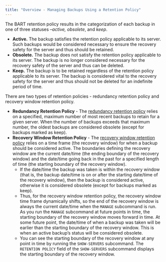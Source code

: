```yaml
---
title: "Overview - Managing Backups Using a Retention Policy"
---
```


<div id="overview_managing_backups_using_a_retention_policy" class="registered_link"></div>


The BART retention policy results in the categorization of each backup in one of three statuses –*active, obsolete*, and *keep*.

  - **Active.** The backup satisfies the retention policy applicable to its server. Such backups would be considered necessary to ensure the recovery safety for the server and thus should be retained.
  - **Obsolete.** The backup does not satisfy the retention policy applicable to its server. The backup is no longer considered necessary for the recovery safety of the server and thus can be deleted.
  - **Keep.** The backup is to be retained regardless of the retention policy applicable to its server. The backup is considered vital to the recovery safety for the server and thus should not be deleted for an indefinite period of time.

There are two types of retention policies - redundancy retention policy and recovery window retention policy.

  - **Redundancy Retention Policy** - The [redundancy retention policy](../../#redundancy_retention_policy) relies on a specified, maximum number of most recent backups to retain for a given server. When the number of backups exceeds that maximum number, the oldest backups are considered obsolete (except for backups marked as keep).
  - **Recovery Window Retention Policy** - The [recovery window retention policy](../../#recovery_window_retention_policy) relies on a time frame (the recovery window) for when a backup should be considered active. The boundaries defining the recovery window are the current date/time (the ending boundary of the recovery window) and the date/time going back in the past for a specified length of time (the starting boundary of the recovery window).
      - If the date/time the backup was taken is within the recovery window (that is, the backup date/time is on or after the starting date/time of the recovery window), then the backup is considered active, otherwise it is considered obsolete (except for backups marked as keep).
      - Thus, for the recovery window retention policy, the recovery window time frame dynamically shifts, so the end of the recovery window is always the current date/time when the `MANAGE` subcommand is run. As you run the `MANAGE` subcommand at future points in time, the starting boundary of the recovery window moves forward in time. At some future point, the date/time of when a backup was taken will be earlier than the starting boundary of the recovery window. This is when an active backup’s status will be considered obsolete.
      - You can see the starting boundary of the recovery window at any point in time by running the `SHOW-SERVERS` subcommand. The `RETENTION POLICY` field of the `SHOW-SERVERS` subcommand displays the starting boundary of the recovery window.
